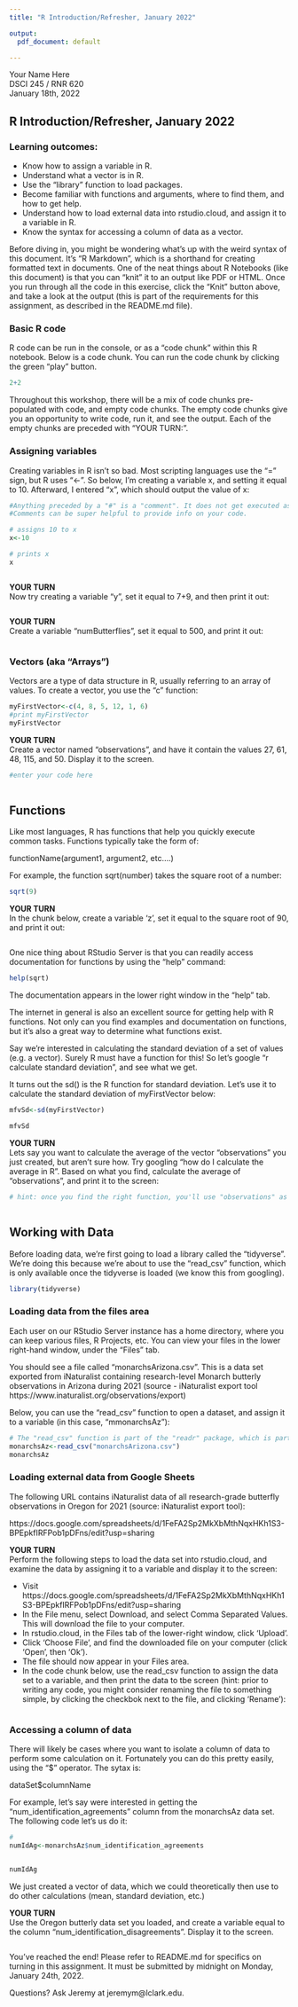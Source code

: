 ```yaml
---
title: "R Introduction/Refresher, January 2022"

output:
  pdf_document: default

---
```


Your Name Here  
DSCI 245 / RNR 620  
January 18th, 2022  



## R Introduction/Refresher, January 2022


### Learning outcomes:
* Know how to assign a variable in R.
* Understand what a vector is in R.
* Use the "library" function to load packages.
* Become familiar with functions and arguments, where to find them, and how to get help.
* Understand how to load external data into rstudio.cloud, and assign it to a variable in R.
* Know the syntax for accessing a column of data as a vector.


Before diving in, you might be wondering what's up with the weird syntax of this document. It's "R Markdown", which is a shorthand for creating formatted text in documents. One of the neat things about R Notebooks (like this document) is that you can "knit" it to an output like PDF or HTML. Once you run through all the code in this exercise, click the "Knit" button above, and take a look at the output (this is part of the requirements for this assignment, as described in the README.md file). 


### Basic R code

R code can be run in the console, or as a "code chunk" within this R notebook. Below is a code chunk. You can run the code chunk by clicking the green "play" button.

```r
2+2
```

Throughout this workshop, there will be a mix of code chunks pre-populated with code, and empty code chunks. The empty code chunks give you an opportunity to write code, run it, and see the output. Each of the empty chunks are preceded with "YOUR TURN:".

### Assigning variables

Creating variables in R isn't so bad. Most scripting languages use the "=" sign, but R uses "<-". So below, I'm creating a variable x, and setting it equal to 10. Afterward, I entered "x", which should output the value of x:

```r

#Anything preceded by a "#" is a "comment". It does not get executed as code.
#Comments can be super helpful to provide info on your code.

# assigns 10 to x
x<-10

# prints x
x



```


**YOUR TURN**  
Now try creating a variable "y", set it equal to 7+9, and then print it out:
```r


```



**YOUR TURN**  
Create a variable "numButterflies", set it equal to 500, and print it out:

```r



```




### Vectors (aka "Arrays")

Vectors are a type of data structure in R, usually referring to an array of values. To create a vector, you use the "c" function:

```r
myFirstVector<-c(4, 8, 5, 12, 1, 6)
#print myFirstVector
myFirstVector
```


**YOUR TURN**  
Create a vector named "observations", and have it contain the values 27, 61, 48, 115, and 50. Display it to the screen.

```r
#enter your code here



```



## Functions

Like most languages, R has functions that help you quickly execute common tasks. Functions typically take the form of:

functionName(argument1, argument2, etc....)

For example, the function sqrt(number) takes the square root of a number:

```r
sqrt(9)
```


**YOUR TURN**  
In the chunk below, create a variable 'z', set it equal to the square root of 90, and print it out:
```r


```

One nice thing about RStudio Server is that you can readily access documentation for functions by using the "help" command:

```r
help(sqrt)
```

The documentation appears in the lower right window in the "help" tab.


The internet in general is also an excellent source for getting help with R functions. Not only can you find examples and documentation on functions, but it's also a great way to determine what functions exist. 

Say we're interested in calculating the standard deviation of a set of values (e.g. a vector). Surely R must have a function for this!
So let's google "r calculate standard deviation", and see what we get. 

It turns out the sd() is the R function for standard deviation. Let's use it to calculate the standard deviation of myFirstVector below:

```r

mfvSd<-sd(myFirstVector)

mfvSd

```



**YOUR TURN**  
Lets say you want to calculate the average of the vector "observations" you just created, but aren't sure how. Try googling "how do I calculate the average in R". Based on what you find, calculate the average of "observations", and print it to the screen:


```r
# hint: once you find the right function, you'll use "observations" as your argument



```






## Working with Data

Before loading data, we're first going to load a library called the "tidyverse". We're doing this because we're about to use the "read_csv" function, which is only available once the tidyverse is loaded (we know this from googling). 

```r
library(tidyverse)
```



### Loading data from the files area

Each user on our RStudio Server instance has a home directory, where you can keep various files, R Projects, etc. You can view your files in the lower right-hand window, under the "Files" tab.

You should see a file called "monarchsArizona.csv". This is a data set exported from iNaturalist containing research-level Monarch butterly observations in Arizona during 2021 (source - iNaturalist export tool https://www.inaturalist.org/observations/export)

Below, you can use the "read_csv" function to open a dataset, and assign it to a variable (in this case, "mmonarchsAz"):


```r
# The "read_csv" function is part of the "readr" package, which is part of the tidyverse.
monarchsAz<-read_csv("monarchsArizona.csv")
monarchsAz
```




### Loading external data from Google Sheets

The following URL contains iNaturalist data of all research-grade butterfly observations in Oregon for 2021 (source: iNaturalist export tool):

https://docs.google.com/spreadsheets/d/1FeFA2Sp2MkXbMthNqxHKh1S3-BPEpkfIRFPob1pDFns/edit?usp=sharing


**YOUR TURN**  
Perform the following steps to load the data set into rstudio.cloud, and examine the data by assigning it to a variable and display it to the screen:

* Visit https://docs.google.com/spreadsheets/d/1FeFA2Sp2MkXbMthNqxHKh1S3-BPEpkfIRFPob1pDFns/edit?usp=sharing
* In the File menu, select Download, and select Comma Separated Values. This will download the file to your computer.
* In rstudio.cloud, in the Files tab of the lower-right window, click 'Upload'.
* Click 'Choose File', and find the downloaded file on your computer (click 'Open', then 'Ok').
* The file should now appear in your Files area. 
* In the code chunk below, use the read_csv function to assign the data set to a variable, and then print the data to tbe screen (hint: prior to writing any code, you might consider renaming the file to something simple, by clicking the checkbok next to the file, and clicking 'Rename'):

```r






```


### Accessing a column of data

There will likely be cases where you want to isolate a column of data to perform some calculation on it. Fortunately you can do this pretty easily, using the "$" operator. The sytax is:

dataSet$columnName

For example, let's say were interested in getting the "num_identification_agreements" column from the monarchsAz data set. The following code let's us do it:

```r
# 
numIdAg<-monarchsAz$num_identification_agreements


numIdAg


```

We just created a vector of data, which we could theoretically then use to do other calculations (mean, standard deviation, etc.)


**YOUR TURN**  
Use the Oregon butterly data set you loaded, and create a variable equal to the column "num_identification_disagreements". Display it to the screen.

```r




```




You've reached the end! Please refer to README.md for specifics on turning in this assignment. It must be submitted by midnight on Monday, January 24th, 2022.

Questions? Ask Jeremy at jeremym@lclark.edu.



